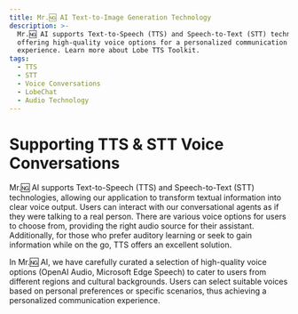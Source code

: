 ```yaml
---
title: Mr.🆖 AI Text-to-Image Generation Technology
description: >-
  Mr.🆖 AI supports Text-to-Speech (TTS) and Speech-to-Text (STT) technologies,
  offering high-quality voice options for a personalized communication
  experience. Learn more about Lobe TTS Toolkit.
tags:
  - TTS
  - STT
  - Voice Conversations
  - LobeChat
  - Audio Technology
---
```


# Supporting TTS & STT Voice Conversations

Mr.🆖 AI supports Text-to-Speech (TTS) and Speech-to-Text (STT) technologies, allowing our application to transform textual information into clear voice output. Users can interact with our conversational agents as if they were talking to a real person. There are various voice options for users to choose from, providing the right audio source for their assistant. Additionally, for those who prefer auditory learning or seek to gain information while on the go, TTS offers an excellent solution.

In Mr.🆖 AI, we have carefully curated a selection of high-quality voice options (OpenAI Audio, Microsoft Edge Speech) to cater to users from different regions and cultural backgrounds. Users can select suitable voices based on personal preferences or specific scenarios, thus achieving a personalized communication experience.
